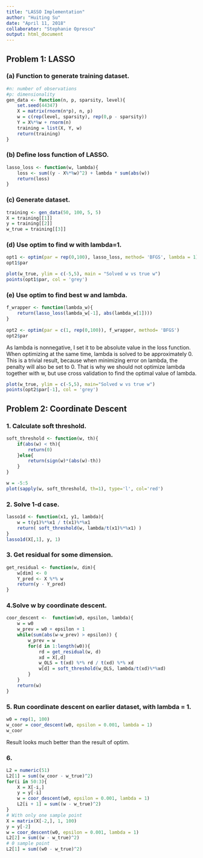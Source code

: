 ```yaml
---
title: "LASSO Implementation"
author: "Huiting Su"
date: "April 11, 2018"
collaborator: "Stephanie Oprescu"
output: html_document
---
```


## Problem 1: LASSO

### (a) Function to generate training dataset.
```r
#n: number of observations
#p: dimensionality
gen_data <- function(n, p, sparsity, level){
    set.seed(44347)
    X = matrix(rnorm(n*p), n, p)
    w = c(rep(level, sparsity), rep(0,p - sparsity))
    Y = X%*%w + rnorm(n)
    training = list(X, Y, w)
    return(training)
}
```

### (b) Define loss function of LASSO.
```r
lasso_loss <- function(w, lambda){
    loss <- sum((y - X%*%w)^2) + lambda * sum(abs(w))    
    return(loss)
}
```

### (c) Generate dataset.
```r
training <- gen_data(50, 100, 5, 5)
X = training[[1]]
y = training[[2]]
w_true = training[[3]] 
```

### (d) Use optim to find w with lambda=1.
```r
opt1 <- optim(par = rep(0,100), lasso_loss, method= 'BFGS', lambda = 1)
opt1$par
```
```r
plot(w_true, ylim = c(-5,5), main = "Solved w vs true w")
points(opt1$par, col = 'grey')
```



### (e) Use optim to find best w and lambda.
```r
f_wrapper <- function(lambda_w){
    return(lasso_loss(lambda_w[-1], abs(lambda_w[1])))    
}
    
opt2 <- optim(par = c(1, rep(0,100)), f_wrapper, method= 'BFGS')
opt2$par
```

As lambda is nonnegative, I set it to be absolute value in the loss function. When optimizing at the same time, lambda is solved to be approximately 0. This is a trivial result, because when minimizing error on lambda, the penalty will also be set to 0. That is why we should not optimize lambda together with w, but use cross validation to find the optimal value of lambda.   

```r
plot(w_true, ylim = c(-5,5), main="Solved w vs true w")
points(opt2$par[-1], col = 'grey')
```

## Problem 2: Coordinate Descent
### 1. Calculate soft threshold.
```r
soft_threshold <- function(w, th){
    if(abs(w) < th){
        return(0)
    }else{
        return(sign(w)*(abs(w)-th))
    }
}

w = -5:5
plot(sapply(w, soft_threshold, th=1), type='l', col='red')
```

### 2. Solve 1-d case.
```r
lasso1d <- function(x1, y1, lambda){
    w = t(y1)%*%x1 / t(x1)%*%x1 
    return( soft_threshold(w, lambda/t(x1)%*%x1) )
}
lasso1d(X[,1], y, 1)
```

### 3. Get residual for some dimension.
```r
get_residual <- function(w, dim){
    w[dim] <- 0
    Y_pred <- X %*% w
    return(y - Y_pred)
}
```

### 4.Solve w by coordinate descent.
```r
coor_descent <-  function(w0, epsilon, lambda){
    w = w0
    w_prev = w0 + epsilon + 1
    while(sum(abs(w-w_prev) > epsilon)) {
        w_prev = w
        for(d in 1:length(w0)){
            rd = get_residual(w, d)
            xd = X[,d]
            w_OLS = t(xd) %*% rd / t(xd) %*% xd
            w[d] = soft_threshold(w_OLS, lambda/t(xd)%*%xd)
        } 
    }
    return(w)
}
```

### 5. Run coordinate descent on earlier dataset, with lambda = 1.
```r
w0 = rep(1, 100)
w_coor = coor_descent(w0, epsilon = 0.001, lambda = 1)
w_coor
```
Result looks much better than the result of optim.

### 6. 
```r
L2 = numeric(51)
L2[1] = sum((w_coor - w_true)^2)
for(i in 50:3){
    X = X[-i,]
    y = y[-i]
    w = coor_descent(w0, epsilon = 0.001, lambda = 1)
    L2[i + 1] = sum((w - w_true)^2)
}
# With only one sample point
X = matrix(X[-2,], 1, 100)
y = y[-2]
w = coor_descent(w0, epsilon = 0.001, lambda = 1)
L2[2] = sum((w - w_true)^2)
# 0 sample point
L2[1] = sum((w0 - w_true)^2)
```




